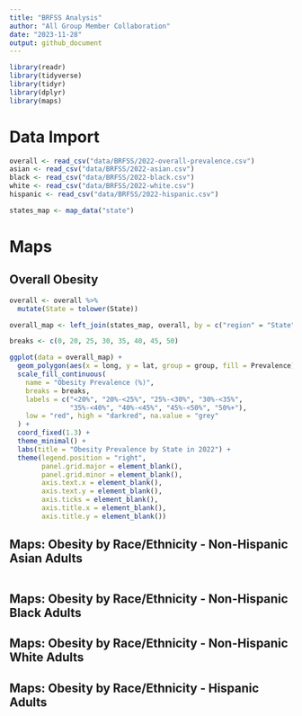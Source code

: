 ```yaml
---
title: "BRFSS Analysis"
author: "All Group Member Collaboration"
date: "2023-11-28"
output: github_document
---
```


```r
library(readr)
library(tidyverse)
library(tidyr)
library(dplyr)
library(maps) 
```

# Data Import
```r
overall <- read_csv("data/BRFSS/2022-overall-prevalence.csv")
asian <- read_csv("data/BRFSS/2022-asian.csv")
black <- read_csv("data/BRFSS/2022-black.csv")
white <- read_csv("data/BRFSS/2022-white.csv")
hispanic <- read_csv("data/BRFSS/2022-hispanic.csv")

states_map <- map_data("state")
```

# Maps

## Overall Obesity
```r
overall <- overall %>%
  mutate(State = tolower(State))

overall_map <- left_join(states_map, overall, by = c("region" = "State"))

breaks <- c(0, 20, 25, 30, 35, 40, 45, 50)

ggplot(data = overall_map) +
  geom_polygon(aes(x = long, y = lat, group = group, fill = Prevalence), color = "white") +
  scale_fill_continuous(
    name = "Obesity Prevalence (%)",
    breaks = breaks, 
    labels = c("<20%", "20%-<25%", "25%-<30%", "30%-<35%", 
               "35%-<40%", "40%-<45%", "45%-<50%", "50%+"),
    low = "red", high = "darkred", na.value = "grey"
  ) +
  coord_fixed(1.3) +
  theme_minimal() +
  labs(title = "Obesity Prevalence by State in 2022") +
  theme(legend.position = "right",
        panel.grid.major = element_blank(),  
        panel.grid.minor = element_blank(), 
        axis.text.x = element_blank(), 
        axis.text.y = element_blank(),  
        axis.ticks = element_blank(),
        axis.title.x = element_blank(),
        axis.title.y = element_blank())
```

## Maps: Obesity by Race/Ethnicity - Non-Hispanic Asian Adults
```r

```

## Maps: Obesity by Race/Ethnicity - Non-Hispanic Black Adults

## Maps: Obesity by Race/Ethnicity - Non-Hispanic White Adults

## Maps: Obesity by Race/Ethnicity - Hispanic Adults


